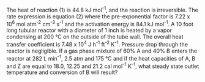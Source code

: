 
The heat of reaction (1) is 44.8 kJ mol^-1^, and the reaction is irreversible. The rate expression is equation (2) where the pre-exponential factor is 7.22 x 10^6^ mol atm^-2^ cm^-3^ s^-1^ and the activation energy is 84.1 kJ mol^-1^. A 10 foot long tubular reactor with a diameter of 1 inch is heated by a vapor condensing at 200 °C on the outside of the tube wall. The overall heat transfer coefficient is 7.48 x 10^4^ J h^-1^ ft^-2^ K^-1^. Pressure drop through the reactor is negligible. If a gas phase mixture of 60% A and 40% B enters the reactor at 282 L min^-1^, 2.5 atm and 175 °C and if the heat capacities of A, B and Z are equal to 18.0, 12.25 and 21.2 cal mol^-1^ K^-1^, what steady state outlet temperature and conversion of B will result?